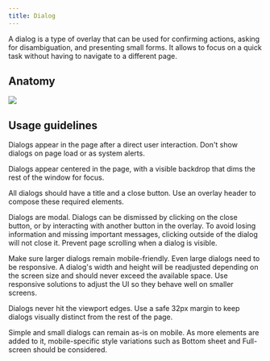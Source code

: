 ```yaml
---
title: Dialog
---
```


A dialog is a type of overlay that can be used for confirming actions, asking for disambiguation, and presenting small forms. It allows to focus on a quick task without having to navigate to a different page.

## Anatomy 

<img src="https://user-images.githubusercontent.com/223966/117842242-a5f2c280-b275-11eb-80ab-818efcbe6c4f.png" />

## Usage guidelines

Dialogs appear in the page after a direct user interaction. Don't show dialogs on page load or as system alerts.

Dialogs appear centered in the page, with a visible backdrop that dims the rest of the window for focus.

All dialogs should have a title and a close button. Use an overlay header to compose these required elements.

Dialogs are modal. Dialogs can be dismissed by clicking on the close button, or by interacting with another button in the overlay. To avoid losing information and missing important messages, clicking outside of the dialog will not close it. Prevent page scrolling when a dialog is visible.

Make sure larger dialogs remain mobile-friendly. Even large dialogs need to be responsive. A dialog's width and height will be readjusted depending on the screen size and should never exceed the available space. Use responsive solutions to adjust the UI so they behave well on smaller screens.

Dialogs never hit the viewport edges. Use a safe 32px margin to keep dialogs visually distinct from the rest of the page. 

Simple and small dialogs can remain as-is on mobile. As more elements are added to it, mobile-specific style variations such as Bottom sheet and Full-screen should be considered.


<!--
<DoDontContainer>
  <Do>
    <img src="https://user-images.githubusercontent.com/24916540/52501276-d3330080-2b94-11e9-954e-38c0f09f8ca1.png" />
    <Caption>Use sentence case</Caption>
  </Do>
  <Dont>
    <img src="https://user-images.githubusercontent.com/24916540/52501272-d3330080-2b94-11e9-8829-7d12aae36ba1.png" />
    <Caption>Don't use all-caps or other text formats</Caption>
  </Dont>
</DoDontContainer>
-->
